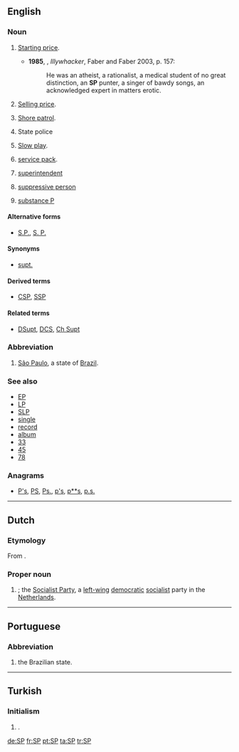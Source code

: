 {{also|sp}}
==English==

===Noun===
{{en-noun|~}}

# {{context|horse racing|lang=en}} [[starting price|Starting price]].
#* '''1985''', {{w|Peter Carey}}, ''Illywhacker'', Faber and Faber 2003, p. 157:
#*: He was an atheist, a rationalist, a medical student of no great distinction, an '''SP''' punter, a singer of bawdy songs, an acknowledged expert in matters erotic.
# [[selling price|Selling price]].
# {{context|US|military|navy|lang=en}} [[shore patrol|Shore patrol]].
# {{context|law enforcement|lang=en}} State police
# [[slow play|Slow play]].
# {{context|computing|lang=en}} [[service pack]].
# {{context|law enforcement|lang=en}} [[superintendent]]
# {{context|Scientology|lang=en}} [[suppressive person]]
# {{context|biochemistry|lang=en}} [[substance P]]

====Alternative forms====
* [[S.P.]], [[S. P.]]

====Synonyms====
* {{sense|law enforcement}} [[supt.]]

====Derived terms====
* {{sense|law enforcement}} [[CSP]], [[SSP]]

====Related terms====
* {{sense|law enforcement}} [[DSupt]], [[DCS]], [[Ch Supt]]

===Abbreviation===
{{rfc-header|Abbreviation}}
{{head|en|abbreviation}}

# [[São Paulo]], a state of [[Brazil]].

===See also===
* [[EP]]
* [[LP]]
* [[SLP]]
* [[single]]
* [[record]]
* [[album]]
* [[33]]
* [[45]]
* [[78]]

===Anagrams===
* [[P's#English|P's]], [[PS#English|PS]], [[Ps.#English|Ps.]], [[p's#English|p's]], [[p**s#English|p**s]], [[p.s.#English|p.s.]]

----

==Dutch==

===Etymology===
From {{term|socialistisch|Socialistische|lang=nl}} {{term|partij|Partij|lang=nl}}.

===Proper noun===
{{nl-proper noun|f}}

# {{initialism of|[[socialistisch|Socialistische]] [[partij|Partij]]|lang=nl}}; the [[w:Socialist Party (Netherlands)|Socialist Party]], a [[left-wing]] [[democratic]] [[socialist]] party in the [[Netherlands]].

----

==Portuguese==

===Abbreviation===
{{rfc-header|Abbreviation}}
{{head|pt|abbreviation}}

# {{initialism of|São Paulo|lang=pt|dot=,}} the Brazilian state.

----

==Turkish==

===Initialism===
{{rfc-header|Initialism}}
{{tr-initialism}}

# {{context|politics|lang=tr}} {{initialism of|Saadet Partisi|lang=tr|nodot=1}} {{gloss|Felicity Party}}.

[[de:SP]]
[[fr:SP]]
[[pt:SP]]
[[ta:SP]]
[[tr:SP]]